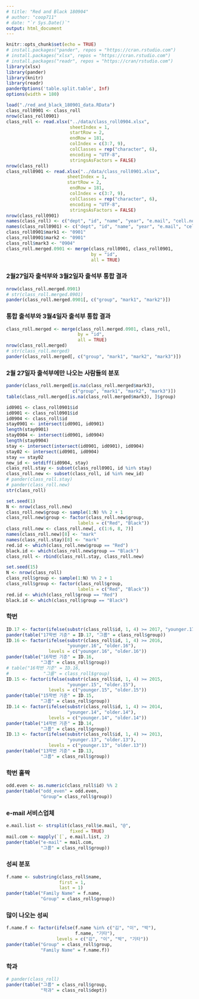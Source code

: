 ```yaml
---
# title: "Red and Black 180904"
# author: "coop711"
# date: "`r Sys.Date()`"
output: html_document
---
```


```r
knitr::opts_chunk$set(echo = TRUE)
# install.packages("pander", repos = "https://cran.rstudio.com")
# install.packages("xlsx", repos = "https://cran.rstudio.com")
# install.packages("readr", repos = "https://cran/rstudio.com")
library(xlsx)
library(pander)
library(knitr)
library(readr)
panderOptions('table.split.table', Inf)
options(width = 180)
```

<!--
### Data
-->

```r
load("./red_and_black_180901_data.RData")
class_roll0901 <- class_roll
nrow(class_roll0901)
class_roll <- read.xlsx("../data/class_roll0904.xlsx", 
                        sheetIndex = 1, 
                        startRow = 2, 
                        endRow = 181, 
                        colIndex = c(3:7, 9), 
                        colClasses = rep("character", 6), 
                        encoding = "UTF-8",
                        stringsAsFactors = FALSE)
nrow(class_roll)
class_roll0901 <- read.xlsx("../data/class_roll0901.xlsx", 
                       sheetIndex = 1, 
                       startRow = 2, 
                        endRow = 181, 
                        colIndex = c(3:7, 9), 
                        colClasses = rep("character", 6), 
                        encoding = "UTF-8",
                        stringsAsFactors = FALSE)
nrow(class_roll0901)
names(class_roll) <- c("dept", "id", "name", "year", "e.mail", "cell.no")
names(class_roll0901) <- c("dept", "id", "name", "year", "e.mail", "cell.no")
class_roll0901$mark1 <- "0901"
class_roll0901$mark2 <- "0901"
class_roll$mark3 <- "0904"
class_roll.merged.0901 <- merge(class_roll0901, class_roll0901, 
                                by = "id", 
                                all = TRUE)
```

### 2월27일자 출석부와 3월2일자 출석부 통합 결과

```r
nrow(class_roll.merged.0901)
# str(class_roll.merged.0901)
pander(class_roll.merged.0901[, c("group", "mark1", "mark2")])
```

### 통합 출석부와 3월4일자 출석부 통합 결과

```r
class_roll.merged <- merge(class_roll.merged.0901, class_roll, 
                           by = "id",
                           all = TRUE)
nrow(class_roll.merged)
# str(class_roll.merged)
pander(class_roll.merged[, c("group", "mark1", "mark2", "mark3")])
```

### 2월 27일자 출석부에만 나오는 사람들의 분포

```r
pander(class_roll.merged[is.na(class_roll.merged$mark3), 
                         c("group", "mark1", "mark2", "mark3")])
table(class_roll.merged[is.na(class_roll.merged$mark3), ]$group)
```

```r
id0901 <- class_roll0901$id
id0901 <- class_roll0901$id
id0904 <- class_roll$id
stay0901 <- intersect(id0901, id0901)
length(stay0901)
stay0904 <- intersect(id0901, id0904)
length(stay0904)
stay <- intersect(intersect(id0901, id0901), id0904)
stay02 <- intersect(id0901, id0904)
stay == stay02
new_id <- setdiff(id0904, stay)
class_roll.stay <- subset(class_roll0901, id %in% stay)
class_roll.new <- subset(class_roll, id %in% new_id)
# pander(class_roll.stay)
# pander(class_roll.new)
str(class_roll)
```

<!--
### Randomization New Kids Only 
-->

```r
set.seed(1)
N <- nrow(class_roll.new) 
class_roll.new$group <- sample(1:N) %% 2 + 1
class_roll.new$group <- factor(class_roll.new$group, 
                           labels = c("Red", "Black"))
class_roll.new <- class_roll.new[, c(1:6, 8, 7)]
names(class_roll.new)[8] <- "mark"
names(class_roll.stay)[8] <- "mark"
red.id <- which(class_roll.new$group == "Red")
black.id <- which(class_roll.new$group == "Black")
class_roll <- rbind(class_roll.stay, class_roll.new)
```

<!--
### Randomization for All
-->

```r
set.seed(15)
N <- nrow(class_roll) 
class_roll$group <- sample(1:N) %% 2 + 1
class_roll$group <- factor(class_roll$group, 
                           labels = c("Red", "Black"))
red.id <- which(class_roll$group == "Red")
black.id <- which(class_roll$group == "Black")
```

### 학번

```r
ID.17 <- factor(ifelse(substr(class_roll$id, 1, 4) >= 2017, "younger.17", "older.17"), levels = c("younger.17", "older.17"))
pander(table("17학번 기준" = ID.17, "그룹" = class_roll$group))
ID.16 <- factor(ifelse(substr(class_roll$id, 1, 4) >= 2016, 
                       "younger.16", "older.16"), 
                levels = c("younger.16", "older.16"))
pander(table("16학번 기준" = ID.16, 
             "그룹" = class_roll$group))
# table("16학번 기준" = ID.16, 
#             "그룹" = class_roll$group)
ID.15 <- factor(ifelse(substr(class_roll$id, 1, 4) >= 2015, 
                       "younger.15", "older.15"), 
                levels = c("younger.15", "older.15"))
pander(table("15학번 기준" = ID.15, 
             "그룹" = class_roll$group))
ID.14 <- factor(ifelse(substr(class_roll$id, 1, 4) >= 2014, 
                       "younger.14", "older.14"), 
                levels = c("younger.14", "older.14"))
pander(table("14학번 기준" = ID.14, 
             "그룹" = class_roll$group))
ID.13 <- factor(ifelse(substr(class_roll$id, 1, 4) >= 2013, 
                       "younger.13", "older.13"), 
                levels = c("younger.13", "older.13"))
pander(table("13학번 기준" = ID.13, 
             "그룹" = class_roll$group))
```

### 학번 홀짝

```r
odd.even <- as.numeric(class_roll$id) %% 2
pander(table("odd_even" = odd.even, 
             "Group"= class_roll$group))
```

### e-mail 서비스업체

```r
e.mail.list <- strsplit(class_roll$e.mail, "@", 
                        fixed = TRUE)
mail.com <- mapply(`[`, e.mail.list, 2)
pander(table("e-mail" = mail.com, 
             "그룹" = class_roll$group))
```

### 성씨 분포

```r
f.name <- substring(class_roll$name, 
                    first = 1, 
                    last = 1)
pander(table("Family Name" = f.name, 
             "Group" = class_roll$group))
```

### 많이 나오는 성씨

```r
f.name.f <- factor(ifelse(f.name %in% c("김", "이", "박"), 
                          f.name, "기타"), 
                   levels = c("김", "이", "박", "기타"))
pander(table("Group" = class_roll$group, 
             "Family Name" = f.name.f))
```

### 학과

```r
# pander(class_roll)
pander(table("그룹" = class_roll$group, 
             "학과" = class_roll$dept))
```

<!--
### 전체 출석부

```r
# pander(class_roll)
class_roll.order <- class_roll[order(class_roll$name), ]
pander(class_roll.order)
nrow(class_roll.order)
class_roll.group <- class_roll[order(class_roll$group, class_roll$name), ]
pander(class_roll.group)
# write.csv(class_roll.group, 
#           file = "../data/class_roll_group.csv", 
#          row.names = FALSE)
#>write.csv 나 write_csv 로는 한글 인코딩이 깨져서 나오게 됨. 
write_excel_csv(class_roll.group,
          "../data/class_roll_group2.csv")
#table("단과대학" = class_roll$college, "그룹" = class_roll$group)
```

<P style="page-break-before:always">

```r
gr.id.o <- order(class_roll$group, class_roll$name)
id.by.gr <- class_roll[gr.id.o, c("group", "id", "name")]
red.names <- id.by.gr[id.by.gr$group=="Red", c("id", "name")]
names(red.names) <- c("학번", "이름")
# pander(red.names)
black.names <- id.by.gr[id.by.gr$group=="Black", c("id", "name")]
names(black.names) <- c("학번", "이름")
# pander(black.names)
# class_roll[red.id, "id"]
# class_roll[black.id, "id"]
# cbind(class_roll[red.id, "id"], class_roll[black.id, "id"])
# red.black.df <- data.frame("Red" = red.names, "Black" = black.names, row.names = NULL)
# red.black.ls <- list("Red" = red.names, "Black" = black.names)
# names(red.black.df) <- c("Red", "Black")
# pander(red.black.ls)
#pander(red.black.df, align = c("c", "c", "c", "c"))
```

```r
pander(red.names, caption = "Red")
```

<P style="page-break-before:always">

```r
pander(black.names, caption = "Black")
```
-->

<!--
```r
saveRDS(class_roll.order, file = "./class_roll.RDs")
save.image("../R/red_and_black_180904_data.RData")
```
-->